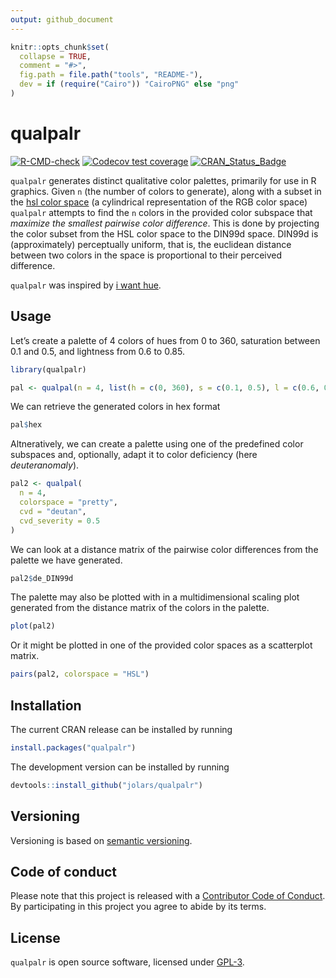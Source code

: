 ---
output: github_document
---

<!-- README.md is generated from README.Rmd. Please edit that file -->

```{r, echo = FALSE, include=FALSE}
knitr::opts_chunk$set(
  collapse = TRUE,
  comment = "#>",
  fig.path = file.path("tools", "README-"),
  dev = if (require("Cairo")) "CairoPNG" else "png"
)
```

# qualpalr

<!-- badges: start -->
[![R-CMD-check](https://github.com/jolars/qualpalr/actions/workflows/R-CMD-check.yaml/badge.svg)](https://github.com/jolars/qualpalr/actions/workflows/R-CMD-check.yaml)
[![Codecov test coverage](https://codecov.io/gh/jolars/qualpalr/branch/master/graph/badge.svg)](https://app.codecov.io/gh/jolars/qualpalr?branch=master)
[![CRAN_Status_Badge](http://www.r-pkg.org/badges/version/qualpalr)](https://cran.r-project.org/package=qualpalr)
<!-- badges: end -->

`qualpalr` generates distinct qualitative color palettes, primarily for use in
R graphics. Given `n` (the number of colors to generate), along with a subset in
the [hsl color space](https://en.wikipedia.org/wiki/HSL_and_HSV) (a cylindrical
representation of the RGB color space) `qualpalr` attempts to find the `n`
colors in the provided color subspace that *maximize the smallest pairwise color
difference*. This is done by projecting the color subset from the HSL color
space to the DIN99d space. DIN99d is (approximately) perceptually uniform, that
is, the euclidean distance between two colors in the space is proportional to
their perceived difference.

`qualpalr` was inspired by
[i want hue](http://medialab.github.io/iwanthue/).

## Usage

Let's create a palette of 4 colors of hues from 0 to 360, saturation between
0.1 and 0.5, and lightness from 0.6 to 0.85.

```{r pal1}
library(qualpalr)

pal <- qualpal(n = 4, list(h = c(0, 360), s = c(0.1, 0.5), l = c(0.6, 0.85)))
```

We can retrieve the generated colors in hex format

```{r hex}
pal$hex
```

Altneratively, we can create a palette using one of the predefined color
subspaces and, optionally, adapt it to color deficiency (here *deuteranomaly*).

```{r pal2}
pal2 <- qualpal(
  n = 4,
  colorspace = "pretty",
  cvd = "deutan",
  cvd_severity = 0.5
)
```

We can look at a distance matrix of the pairwise color differences from the 
palette we have generated.

```{r dedin99d}
pal2$de_DIN99d
```

The palette may also be plotted with in a multidimensional scaling plot
generated from the distance matrix of the colors in the palette.

```{r plot, fig.width=5, fig.height=5}
plot(pal2)
```

Or it might be plotted in one of the provided color spaces as a
scatterplot matrix.

```{r pairs, fig.width=5, fig.height=5}
pairs(pal2, colorspace = "HSL")
```

## Installation

The current CRAN release can be installed by running

```{r install_cran, eval = FALSE}
install.packages("qualpalr")
```

The development version can be installed by running

```{r install_github, eval = FALSE}
devtools::install_github("jolars/qualpalr")
```

## Versioning

Versioning is based on [semantic versioning](https://semver.org/). 

## Code of conduct

Please note that this project is released with a
[Contributor Code of Conduct](https://github.com/jolars/qualpalr/blob/master/CONDUCT.md). By participating in this project you
agree to abide by its terms.

## License

`qualpalr` is open source software, licensed under [GPL-3](https://github.com/jolars/qualpalr/blob/master/LICENSE).

